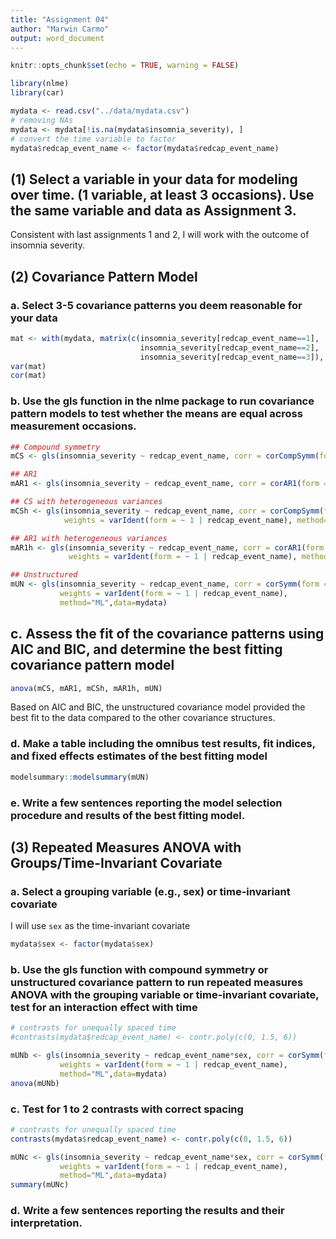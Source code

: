 ```yaml
---
title: "Assignment 04"
author: "Marwin Carmo"
output: word_document
---
```


```r
knitr::opts_chunk$set(echo = TRUE, warning = FALSE)
```

```r
library(nlme)
library(car)
```

```r
mydata <- read.csv("../data/mydata.csv")
# removing NAs
mydata <- mydata[!is.na(mydata$insomnia_severity), ]
# convert the time variable to factor
mydata$redcap_event_name <- factor(mydata$redcap_event_name)

```


## (1)	Select a variable in your data for modeling over time. (1 variable, at least 3 occasions). Use the same variable and data as Assignment 3.

Consistent with last assignments 1 and 2, I will work with the outcome of insomnia severity.

## (2)	Covariance Pattern Model

### a.	Select 3-5 covariance patterns you deem reasonable for your data

```r
mat <- with(mydata, matrix(c(insomnia_severity[redcap_event_name==1], 
                             insomnia_severity[redcap_event_name==2], 
                             insomnia_severity[redcap_event_name==3]), ncol = 3))
var(mat)
cor(mat)
```

### b.	Use the gls function in the nlme package to run covariance pattern models to test whether the means are equal across measurement occasions. 


```r
## Compound symmetry
mCS <- gls(insomnia_severity ~ redcap_event_name, corr = corCompSymm(form = ~1|record_id), method="ML",data=mydata)

## AR1
mAR1 <- gls(insomnia_severity ~ redcap_event_name, corr = corAR1(form = ~1|record_id), method="ML", data=mydata)

## CS with heterogeneous variances
mCSh <- gls(insomnia_severity ~ redcap_event_name, corr = corCompSymm(form = ~1|record_id), 
            weights = varIdent(form = ~ 1 | redcap_event_name), method="ML",data=mydata)

## AR1 with heterogeneous variances
mAR1h <- gls(insomnia_severity ~ redcap_event_name, corr = corAR1(form = ~1|record_id),
             weights = varIdent(form = ~ 1 | redcap_event_name), method="ML", data=mydata)

## Unstructured
mUN <- gls(insomnia_severity ~ redcap_event_name, corr = corSymm(form = ~1|record_id),
           weights = varIdent(form = ~ 1 | redcap_event_name),
           method="ML",data=mydata)
```

## c.	Assess the fit of the covariance patterns using AIC and BIC, and determine the best fitting covariance pattern model

```r
anova(mCS, mAR1, mCSh, mAR1h, mUN)
```

Based on AIC and BIC, the unstructured covariance model provided the best fit to the data compared to the other covariance structures.

### d.	Make a table including the omnibus test results, fit indices, and fixed effects estimates of the best fitting model

```r
modelsummary::modelsummary(mUN)
```

### e.	Write a few sentences reporting the model selection procedure and results of the best fitting model.

## (3)	Repeated Measures ANOVA with Groups/Time-Invariant Covariate

### a.	Select a grouping variable (e.g., sex) or time-invariant covariate

I will use `sex` as the time-invariant covariate

```r
mydata$sex <- factor(mydata$sex)
```

### b.	Use the gls function with compound symmetry or unstructured covariance pattern to run repeated measures ANOVA with the grouping variable or time-invariant covariate, test for an interaction effect with time

```r
# contrasts for unequally spaced time
#contrasts(mydata$redcap_event_name) <- contr.poly(c(0, 1.5, 6))

mUNb <- gls(insomnia_severity ~ redcap_event_name*sex, corr = corSymm(form = ~1|record_id),
           weights = varIdent(form = ~ 1 | redcap_event_name),
           method="ML",data=mydata)
anova(mUNb)
```

### c.	Test for 1 to 2 contrasts with correct spacing

```r
# contrasts for unequally spaced time
contrasts(mydata$redcap_event_name) <- contr.poly(c(0, 1.5, 6))

mUNc <- gls(insomnia_severity ~ redcap_event_name*sex, corr = corSymm(form = ~1|record_id),
           weights = varIdent(form = ~ 1 | redcap_event_name),
           method="ML",data=mydata)
summary(mUNc)
```

### d.	Write a few sentences reporting the results and their interpretation.

